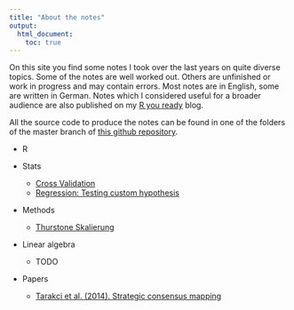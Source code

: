 ```yaml
---
title: "About the notes"
output:
  html_document:
    toc: true
---
```


On this site you find some notes I took over the last years on quite diverse topics. Some of the notes are well worked out. Others are unfinished or work in progress and may contain errors. Most notes are in English, some are written in German. Notes which I considered useful for a broader audience are also published on my [R you ready](http://ryouready.wordpress.com) blog.

All the source code to produce the notes can be found in one of the folders of the master branch of [this github repository](https://github.com/markheckmann/notes). 

* R

* Stats
    + [Cross Validation](./cross_validation.html)
    + [Regression: Testing custom hypothesis](./regression_custom_hypotheses.html)
* Methods 
    + [Thurstone Skalierung](./scaling_thurstone.html)
    
* Linear algebra
    + TODO

* Papers 
    + [Tarakci et al. (2014). Strategic consensus mapping](./strategic_consensus_mapping_sray.html)

